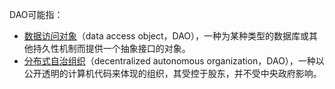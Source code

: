DAO可能指：

*[[数据访问对象|数据访问对象]]（data access object，DAO），一种为某种类型的数据库或其他持久性机制而提供一个抽象接口的对象。
*[[分布式自治组织|分布式自治组织]]（decentralized autonomous organization，DAO），一种以公开透明的计算机代码来体现的组织，其受控于股东，并不受中央政府影响。

{{disambig|cat=三字拉丁字母縮寫消歧義}}